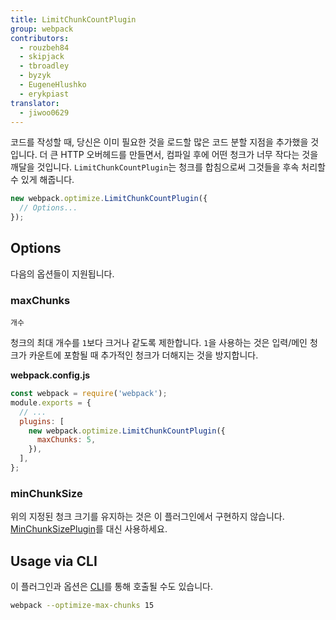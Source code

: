 ```yaml
---
title: LimitChunkCountPlugin
group: webpack
contributors:
  - rouzbeh84
  - skipjack
  - tbroadley
  - byzyk
  - EugeneHlushko
  - erykpiast
translator:
  - jiwoo0629
---
```


코드를 작성할 때, 당신은 이미 필요한 것을 로드할 많은 코드 분할 지점을 추가했을 것입니다. 더 큰 HTTP 오버헤드를 만들면서, 컴파일 후에 어떤 청크가 너무 작다는 것을 깨달을 것입니다. `LimitChunkCountPlugin`는 청크를 합침으로써 그것들을 후속 처리할 수 있게 해줍니다.

```js
new webpack.optimize.LimitChunkCountPlugin({
  // Options...
});
```

## Options

다음의 옵션들이 지원됩니다.

### maxChunks

`개수`

청크의 최대 개수를 `1`보다 크거나 같도록 제한합니다. `1`을 사용하는 것은 입력/메인 청크가 카운트에 포함될 때 추가적인 청크가 더해지는 것을 방지합니다.

**webpack.config.js**

```javascript
const webpack = require('webpack');
module.exports = {
  // ...
  plugins: [
    new webpack.optimize.LimitChunkCountPlugin({
      maxChunks: 5,
    }),
  ],
};
```

### minChunkSize

위의 지정된 청크 크기를 유지하는 것은 이 플러그인에서 구현하지 않습니다. [MinChunkSizePlugin](/plugins/min-chunk-size-plugin)를 대신 사용하세요.

## Usage via CLI

이 플러그인과 옵션은 [CLI](/api/cli/)를 통해 호출될 수도 있습니다.

```bash
webpack --optimize-max-chunks 15
```
